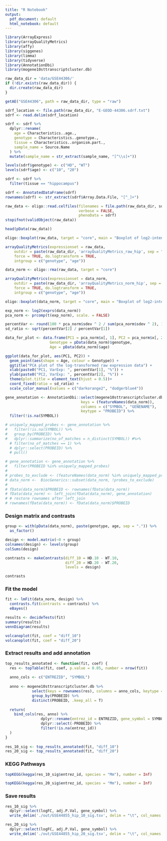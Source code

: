 ```yaml
---
title: "R Notebook"
output:
  pdf_document: default
  html_notebook: default
---
```



```r
library(ArrayExpress)
library(arrayQualityMetrics)
library(affy)
library(siggenes)
library(limma)
library(tidyverse)
library(AnnotationDbi)
library(mogene10sttranscriptcluster.db)
```

```r
raw_data_dir = 'data/GSE44306/'
if (!dir.exists(raw_data_dir)) {
  dir.create(raw_data_dir)
}
```

```r
getAE("GSE44306", path = raw_data_dir, type = "raw")
```


```r
sdrf_location <- file.path(raw_data_dir, "E-GEOD-44306.sdrf.txt")
sdrf <- read.delim(sdrf_location)

sdrf <- sdrf %>%
  dplyr::rename(
    age = Characteristics..age.,
    genotype = Characteristics..genotype.,
    tissue = Characteristics..organism.part.,
    sample_name = Source.Name
  ) %>%
  mutate(sample_name = str_extract(sample_name, "[^\\s]+"))

levels(sdrf$genotype) <- c("HD", "WT")
levels(sdrf$age) <- c("10", "20")

sdrf <- sdrf %>%
  filter(tissue == "hippocampus")

sdrf <- AnnotatedDataFrame(sdrf)
rownames(sdrf) <- str_extract(sdrf$Array.Data.File, "[^_]+")

raw_data <- oligo::read.celfiles(filenames = file.path(raw_data_dir, sdrf$Array.Data.File),
                                 verbose = FALSE,
                                 phenoData = sdrf)
stopifnot(validObject(raw_data))
```

```r
head(pData(raw_data))
```

```r
oligo::boxplot(raw_data, target = "core", main = "Boxplot of log2-intensitites for the raw data")
```

```r
arrayQualityMetrics(expressionset = raw_data,
    outdir = paste(raw_data_dir, 'arrayQualityMetrics_raw_hip', sep = ""),
    force = TRUE, do.logtransform = TRUE,
    intgroup = c("genotype", "age"))
```

```r
data_norm <- oligo::rma(raw_data, target = "core")
```
```r
arrayQualityMetrics(expressionset = data_norm,
    outdir = paste(raw_data_dir, 'arrayQualityMetrics_norm_hip', sep = ""),
    force = TRUE, do.logtransform = TRUE,
    intgroup = c("genotype", "age"))
```
```r
oligo::boxplot(data_norm, target = "core", main = "Boxplot of log2-intensitites for the normalized data")
```

```r
exp_norm <- log2(exprs(data_norm))
pca_norm <- prcomp(t(exp_norm), scale. = FALSE)

percentVar <- round(100 * pca_norm$sdev ^ 2 / sum(pca_norm$sdev ^ 2), 1)
sd_ratio <- sqrt(percentVar[2] / percentVar[1])

data_for_plot <- data.frame(PC1 = pca_norm$x[, 1], PC2 = pca_norm$x[, 2],
                    Genotype = pData(data_norm)$genotype,
                    Age = pData(data_norm)$age)

ggplot(data_for_plot, aes(PC1, PC2)) +
  geom_point(aes(shape = Age, colour = Genotype)) +
  ggtitle("PCA plot of the log-transformed raw expression data") +
  xlab(paste0("PC1, VarExp: ", percentVar[1], "%")) +
  ylab(paste0("PC2, VarExp: ", percentVar[2], "%")) +
  theme(plot.title = element_text(hjust = 0.5))+
  coord_fixed(ratio = sd_ratio) +
  scale_color_manual(values = c("darkorange2", "dodgerblue4"))
```

```r
gene_annotation <- AnnotationDbi::select(mogene10sttranscriptcluster.db,
                                  keys = (featureNames(data_norm)),
                                  columns = c("SYMBOL", "GENENAME"),
                                  keytype = "PROBEID") %>%
  filter(!is.na(SYMBOL))

# uniquely_mapped_probes <- gene_annotation %>%
#   filter(!is.na(SYMBOL)) %>%
#   group_by(PROBEID) %>%
#   dplyr::summarize(no_of_matches = n_distinct(SYMBOL)) #%>%
  # filter(no_of_matches == 1) %>%
  # dplyr::select(PROBEID) %>%
  # pull()

# gene_annotation <- gene_annotation %>%
#   filter(PROBEID %in% uniquely_mapped_probes)
# 
# probes_to_exclude <- (featureNames(data_norm) %in% uniquely_mapped_probes)
# data_norm <-  BiocGenerics::subset(data_norm, !probes_to_exclude)
# 
# fData(data_norm)$PROBEID <- rownames(fData(data_norm))
# fData(data_norm) <- left_join(fData(data_norm), gene_annotation)
# # restore rownames after left_join
# rownames(fData(data_norm)) <- fData(data_norm)$PROBEID
```


### Design matrix and contrasts

```r
group <- with(pData(data_norm), paste(genotype, age, sep = ".")) %>%
  as_factor()

design <- model.matrix(~0 + group)
colnames(design) <- levels(group)
colSums(design)
```
```r
contrasts <- makeContrasts(diff_10 = HD.10 - WT.10,
                           diff_20 = HD.20 - WT.20,
                           levels = design)

contrasts
```

### Fit the model

```r
fit <- lmFit(data_norm, design) %>%
  contrasts.fit(contrasts = contrasts) %>%
  eBayes()

results <- decideTests(fit)
summary(results)
vennDiagram(results)
```

```r
volcanoplot(fit, coef = "diff_10")
volcanoplot(fit, coef = "diff_20")
```

### Extract results and add annotation

```r
top_results_annotated <- function(fit, coef) {
  res <- topTable(fit, coef, p.value = 0.05, number = nrow(fit))
  
  anno_cols <- c("ENTREZID", "SYMBOL")
  
  anno <- mogene10sttranscriptcluster.db %>%
            select(keys = rownames(res), columns = anno_cols, keytype = "PROBEID", multiVals = "first") %>%
            group_by(PROBEID) %>%
            distinct(PROBEID, .keep_all = T)
  
  return(
    bind_cols(res, anno) %>%
                dplyr::rename(entrez_id = ENTREZID, gene_symbol = SYMBOL) %>%
                dplyr::select(-PROBEID) %>%
                filter(!is.na(entrez_id))
  )
}
  
res_10_sig <- top_results_annotated(fit, "diff_10")
res_20_sig <- top_results_annotated(fit, "diff_20")
```

### KEGG Pathways

```r
topKEGG(kegga(res_10_sig$entrez_id, species = "Mm"), number = Inf)
```

```r
topKEGG(kegga(res_20_sig$entrez_id, species = "Mm"), number = Inf)
```

### Save results

```r
res_10_sig %>%
  dplyr::select(logFC, adj.P.Val, gene_symbol) %>%
  write_delim('./out/GSE44855_hip_10_sig.tsv', delim = "\t", col_names = T)

res_20_sig %>%
  dplyr::select(logFC, adj.P.Val, gene_symbol) %>%
  write_delim('./out/GSE44855_hip_20_sig.tsv', delim = "\t", col_names = T)
```








